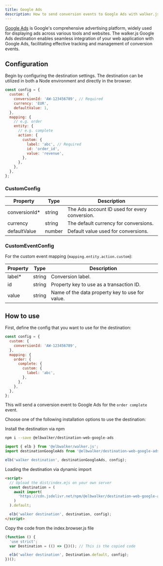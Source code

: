```yaml
---
title: Google Ads
description: How to send conversion events to Google Ads with walker.js
---
```



<PackageLink
  github="packages/destinations/web/google-ads"
  npm="@elbwalker/destination-web-google-ads"
/>

[Google Ads](https://ads.google.com/) is Google's comprehensive advertising
platform, widely used for displaying ads across various tools and websites. The
walker.js Google Ads destination enables seamless integration of your web
application with Google Ads, facilitating effective tracking and management of
conversion events.

## Configuration

Begin by configuring the destination settings. The destination can be utilized
in both a Node environment and directly in the browser.

```js
const config = {
  custom: {
    conversionId: 'AW-123456789', // Required
    currency: 'EUR',
    defaultValue: 1,
  },
  mapping: {
    // e.g. order
    entity: {
      // e.g. complete
      action: {
        custom: {
          label: 'abc', // Required
          id: 'order_id',
          value: 'revenue',
        },
      },
    },
  },
};
```

### CustomConfig

| Property       | Type   | Description                                   |
| -------------- | ------ | --------------------------------------------- |
| conversionId\* | string | The Ads account ID used for every conversion. |
| currency       | string | The default currency for conversions.         |
| defaultValue   | number | Default value used for conversions.           |

### CustomEventConfig

For the custom event mapping (`mapping.entity.action.custom`):

| Property | Type   | Description                                     |
| -------- | ------ | ----------------------------------------------- |
| label\*  | string | Conversion label.                               |
| id       | string | Property key to use as a transaction ID.        |
| value    | string | Name of the data property key to use for value. |

## How to use

First, define the config that you want to use for the destination:

```js
const config = {
  custom: {
    conversionId: 'AW-123456789',
  },
  mapping: {
    order: {
      complete: {
        custom: {
          label: 'abc',
        },
      },
    },
  },
};
```

This will send a conversion event to Google Ads for the `order complete` event.

Choose one of the following&nbsp;<Link to="../web#installation">installation
options</Link> to use the destination:

<Tabs>
  <TabItem value="ts" label="TypeScript" default>
Install the destination via npm

```sh
npm i --save @elbwalker/destination-web-google-ads
```

```ts
import { elb } from '@elbwalker/walker.js';
import destinationGoogleAds from '@elbwalker/destination-web-google-ads';

elb('walker destination', destinationGoogleAds, config);
```

  </TabItem>
  <TabItem value="script" label="Script">

Loading the destination via dynamic import

```html
<script>
  // Upload the dist/index.mjs on your own server
  const destination = (
    await import(
      'https://cdn.jsdelivr.net/npm/@elbwalker/destination-web-google-ads/dist/index.mjs'
    )
  ).default;

  elb('walker destination', destination, config);
</script>
```

  </TabItem>
  <TabItem value="code" label="Code">
Copy the code from the&nbsp;<Link to="https://cdn.jsdelivr.net/npm/@elbwalker/destination-web-api@latest/dist/index.browser.js">index.browser.js</Link> file

```js
(function () {
  'use strict';
  var Destination = (() => {})(); // This is the copied code

  elb('walker destination', Destination.default, config);
})();
```

  </TabItem>
</Tabs>
